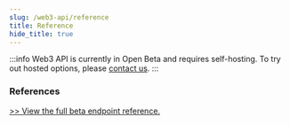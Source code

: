 ```yaml
---
slug: /web3-api/reference
title: Reference
hide_title: true
---
```


:::info
Web3 API is currently in Open Beta and requires self-hosting. To try out hosted options, please [contact us](https://thirdweb.com/contact-us).
:::

### References

[>> View the full beta endpoint reference.](https://redocly.github.io/redoc/?url=https://demo.web3api.thirdweb.com/json#tag/Admin-Wallet/operation/adminWalletBalance)
